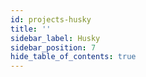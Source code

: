 ```yaml
---
id: projects-husky
title: ''
sidebar_label: Husky
sidebar_position: 7
hide_table_of_contents: true
---
```




<Banner
  goalStatement={configs.husky.goal_statement}
  projectTags={configs.husky.project_tags}
/>

<Tabs>
  <TabItem value="summary" label="Summary" default>
    <Summary
      headline={configs.husky.headline}
      description={configs.husky.description}
      level={configs.husky.level_of_difficulty}
      roles={configs.husky.roles}
    />
  </TabItem>
  <TabItem value="updates" label="Updates" default>
    <Updates />
  </TabItem>
  <TabItem value="contributors" label="Contributors">
    <Contributors />
  </TabItem>
</Tabs>
